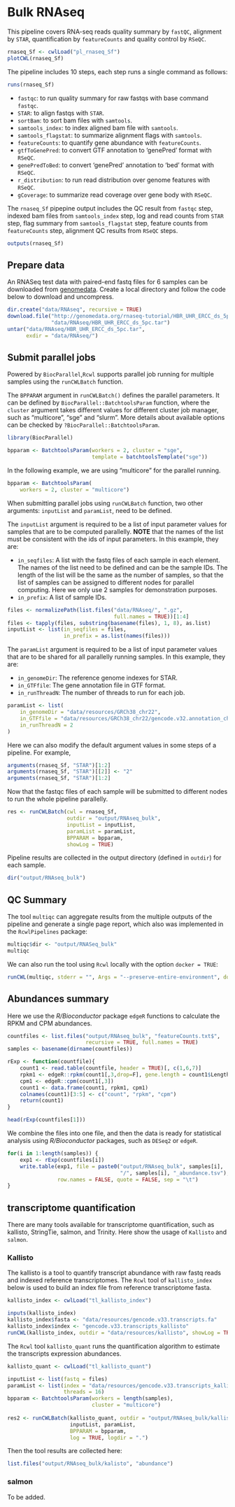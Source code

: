 # Bulk RNAseq 

This pipeline covers RNA-seq reads quality summary by `fastQC`,
alignment by `STAR`, quantification by `featureCounts` and quality
control by `RSeQC`.

```r
rnaseq_Sf <- cwlLoad("pl_rnaseq_Sf")
plotCWL(rnaseq_Sf)
```

The pipeline includes 10 steps, each step runs a single command as
follows:

```r
runs(rnaseq_Sf)
```

* `fastqc`: to run quality summary for raw fastqs with base command `fastqc`.
* `STAR`: to align fastqs with `STAR`.
* `sortBam`: to sort bam files with `samtools`.
* `samtools_index`: to index aligned bam file with `samtools`.
* `samtools_flagstat`: to summarize alignment flags with `samtools`.
* `featureCounts`: to quantify gene abundance with `featureCounts`.
* `gtfToGenePred`: to convert GTF annotation to 'genePred' format with `RSeQC`.
* `genePredToBed`: to convert 'genePred' annotation to 'bed' format with `RSeQC`.
* `r_distribution`: to run read distribution over genome features with `RSeQC`. 
* `gCoverage`: to summarize read coverage over gene body with `RSeQC`.

The `rnaseq_Sf` pipepine output includes the QC result from `fastqc`
step, indexed bam files from `samtools_index` step, log and read
counts from `STAR` step, flag summary from `samtools_flagstat` step,
feature counts from `featureCounts` step, alignment QC results from
`RSeQC` steps.

```r
outputs(rnaseq_Sf)
```

## Prepare data

An RNASeq test data with paired-end fastq files for 6 samples can be
downloaded from [genomedata](http://genomedata.org/rnaseq-tutorial).
Create a local directory and follow the code below to download and
uncompress.

```r
dir.create("data/RNAseq", recursive = TRUE)
download.file("http://genomedata.org/rnaseq-tutorial/HBR_UHR_ERCC_ds_5pc.tar",
              "data/RNAseq/HBR_UHR_ERCC_ds_5pc.tar")
untar("data/RNAseq/HBR_UHR_ERCC_ds_5pc.tar",
      exdir = "data/RNAseq/")
```

## Submit parallel jobs

Powered by `BiocParallel`,`Rcwl` supports parallel job running for
multiple samples using the `runCWLBatch` function. 

The `BPPARAM` argument in `runCWLBatch()` defines the parallel
parameters. It can be defined by `BiocParallel::BatchtoolsParam`
function, where the `cluster` argument takes different values for
different cluster job manager, such as "multicore", "sge" and
"slurm". More details about available options can be checked by
`?BiocParallel::BatchtoolsParam`.

```r
library(BiocParallel)
```

```r
bpparam <- BatchtoolsParam(workers = 2, cluster = "sge",
                           template = batchtoolsTemplate("sge"))
```

In the following example, we are using "multicore" for the parallel
running.

```r
bpparam <- BatchtoolsParam(
    workers = 2, cluster = "multicore")
```

When submitting parallel jobs using `runCWLBatch` function, two other
arguments: `inputList` and `paramList`, need to be defined.

The `inputList` argument is required to be a list of input parameter
values for samples that are to be computed parallelly. **NOTE** that
the names of the list must be consistent with the ids of input
parameters. In this example, they are: 

* `in_seqfiles`: A list with the fastq files of each sample in each
  element. The names of the list need to be defined and can be the
  sample IDs. The length of the list will be the same as the number of
  samples, so that the list of samples can be assigned to different
  nodes for parallel computing. Here we only use 2 samples for
  demonstration purposes.
* `in_prefix`: A list of sample IDs.

```r
files <- normalizePath(list.files("data/RNAseq/", ".gz",
                                  full.names = TRUE))[1:4]
files <- tapply(files, substring(basename(files), 1, 8), as.list)
inputList <- list(in_seqfiles = files,
                  in_prefix = as.list(names(files)))
```

The `paramList` argument is required to be a list of input parameter
values that are to be shared for all parallelly running samples. In
this example, they are: 

* `in_genomeDir`: The reference genome indexes for STAR.
* `in_GTFfile`: The gene annotation file in GTF format.
* `in_runThreadN`: The number of threads to run for each job.

```r
paramList <- list(
    in_genomeDir = "data/resources/GRCh38_chr22",
    in_GTFfile = "data/resources/GRCh38_chr22/gencode.v32.annotation_chr22.gtf",
    in_runThreadN = 2
)
```

Here we can also modify the default argument values in some steps of a
pipeline. For example,

```r
arguments(rnaseq_Sf, "STAR")[1:2]
arguments(rnaseq_Sf, "STAR")[[2]] <- "2"
arguments(rnaseq_Sf, "STAR")[1:2]
```

Now that the fastqc files of each sample will be submitted to
different nodes to run the whole pipeline parallelly. 

```r
res <- runCWLBatch(cwl = rnaseq_Sf,
                   outdir = "output/RNAseq_bulk",
                   inputList = inputList,
                   paramList = paramList,
                   BPPARAM = bpparam,
                   showLog = TRUE)
```
Pipeline results are collected in the output directory (defined in
`outdir`) for each sample.

```r
dir("output/RNAseq_bulk")
```

## QC Summary

The tool `multiqc` can aggregate results from the multiple outputs of
the pipeline and generate a single page report, which also was
implemented in the `RcwlPipelines` package:

```r
multiqc$dir <- "output/RNASeq_bulk"
multiqc
```

We can also run the tool using `Rcwl` locally with the option `docker
= TRUE`:

```r
runCWL(multiqc, stderr = "", Args = "--preserve-entire-environment", docker = FALSE)
```

## Abundances summary

Here we use the _R/Bioconductor_ package `edgeR` functions to
calculate the RPKM and CPM abundances.

```r
countfiles <- list.files("output/RNAseq_bulk", "featureCounts.txt$",
                         recursive = TRUE, full.names = TRUE)
samples <- basename(dirname(countfiles))

rExp <- function(countfile){
    count1 <- read.table(countfile, header = TRUE)[, c(1,6,7)]
    rpkm1 <- edgeR::rpkm(count1[,3,drop=F], gene.length = count1$Length)
    cpm1 <- edgeR::cpm(count1[,3])
    count1 <- data.frame(count1, rpkm1, cpm1)
    colnames(count1)[3:5] <- c("count", "rpkm", "cpm")
    return(count1)
}
```

```r
head(rExp(countfiles[1]))
```

We combine the files into one file, and then the data is ready for
statistical analysis using _R/Bioconductor_ packages, such as `DESeq2`
or `edgeR`.


```r
for(i in 1:length(samples)) {
    exp1 <- rExp(countfiles[i])
    write.table(exp1, file = paste0("output/RNAseq_bulk", samples[i],
                                    "/", samples[i], "_abundance.tsv"),
                row.names = FALSE, quote = FALSE, sep = "\t")
}
```

## transcriptome quantification

There are many tools available for transcriptome quantification, such
as kallisto, StringTie, salmon, and Trinity. Here show the usage of
`Kallisto` and `salmon`.

### Kallisto

The kallisto is a tool to quantify transcript abundance with raw fastq
reads and indexed reference transcriptomes. The `Rcwl` tool of
`kallisto_index` below is used to build an index file from reference
transcriptome fasta.

```r
kallisto_index <- cwlLoad("tl_kallisto_index")
```

```r
inputs(kallisto_index)
kallisto_index$fasta <- "data/resources/gencode.v33.transcripts.fa"
kallisto_index$index <- "gencode.v33.transcripts_kallisto"
runCWL(kallisto_index, outdir = "data/resources/kallisto", showLog = TRUE)
```

The `Rcwl` tool `kallisto_quant` runs the quantification algorithm to
estimate the transcripts expression abundances.

```r
kallisto_quant <- cwlLoad("tl_kallisto_quant")
```

```r
inputList <- list(fastq = files)
paramList <- list(index = "data/resources/gencode.v33.transcripts_kallisto",
                  threads = 16)
bpparam <- BatchtoolsParam(workers = length(samples),
                           cluster = "multicore")
                           
res2 <- runCWLBatch(kallisto_quant, outdir = "output/RNAseq_bulk/kallisto",
                    inputList, paramList,
                    BPPARAM = bpparam,
                    log = TRUE, logdir = ".")
```

Then the tool results are collected here: 

```r
list.files("output/RNAseq_bulk/kalisto", "abundance")
```

### salmon

To be added.
